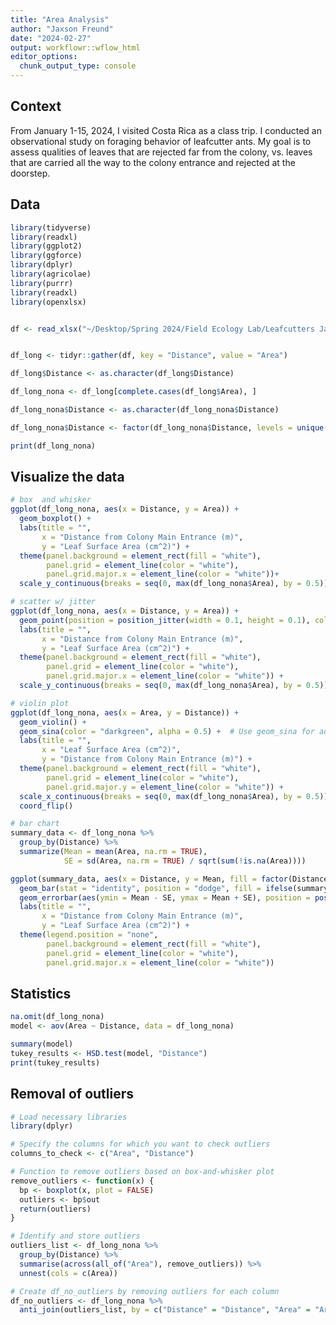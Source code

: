 ```yaml
---
title: "Area Analysis"
author: "Jaxson Freund"
date: "2024-02-27"
output: workflowr::wflow_html
editor_options:
  chunk_output_type: console
---
```


## Context
From January 1-15, 2024, I visited Costa Rica as a class trip. I conducted an observational study on foraging behavior of leafcutter ants.  My goal is to assess qualities of leaves that are rejected far from the colony, vs. leaves that are carried all the way to the colony entrance and rejected at the doorstep.


## Data
```R
library(tidyverse)
library(readxl)
library(ggplot2)
library(ggforce)
library(dplyr)
library(agricolae)
library(purrr)
library(readxl)
library(openxlsx)


df <- read_xlsx("~/Desktop/Spring 2024/Field Ecology Lab/Leafcutters Jan 2024/Excel Sheets/No statistics.xlsx")


df_long <- tidyr::gather(df, key = "Distance", value = "Area")

df_long$Distance <- as.character(df_long$Distance)

df_long_nona <- df_long[complete.cases(df_long$Area), ]

df_long_nona$Distance <- as.character(df_long_nona$Distance)

df_long_nona$Distance <- factor(df_long_nona$Distance, levels = unique(df_long_nona$Distance))
```

```R
print(df_long_nona)
```

## Visualize the data
```R
# box  and whisker
ggplot(df_long_nona, aes(x = Distance, y = Area)) +
  geom_boxplot() +
  labs(title = "",
       x = "Distance from Colony Main Entrance (m)",
       y = "Leaf Surface Area (cm^2)") +
  theme(panel.background = element_rect(fill = "white"),
        panel.grid = element_line(color = "white"),
        panel.grid.major.x = element_line(color = "white"))+
  scale_y_continuous(breaks = seq(0, max(df_long_nona$Area), by = 0.5))

# scatter w/ jitter
ggplot(df_long_nona, aes(x = Distance, y = Area)) +
  geom_point(position = position_jitter(width = 0.1, height = 0.1), color = "darkgreen", alpha = 0.1) +
  labs(title = "",
       x = "Distance from Colony Main Entrance (m)",
       y = "Leaf Surface Area (cm^2)") +
  theme(panel.background = element_rect(fill = "white"),
        panel.grid = element_line(color = "white"),
        panel.grid.major.x = element_line(color = "white")) +
  scale_y_continuous(breaks = seq(0, max(df_long_nona$Area), by = 0.5))

# violin plot
ggplot(df_long_nona, aes(x = Area, y = Distance)) +
  geom_violin() +
  geom_sina(color = "darkgreen", alpha = 0.5) +  # Use geom_sina for adjusted jitter
  labs(title = "",
       x = "Leaf Surface Area (cm^2)",
       y = "Distance from Colony Main Entrance (m)") +
  theme(panel.background = element_rect(fill = "white"),
        panel.grid = element_line(color = "white"),
        panel.grid.major.y = element_line(color = "white")) +
  scale_x_continuous(breaks = seq(0, max(df_long_nona$Area), by = 0.5)) +
  coord_flip()

# bar chart
summary_data <- df_long_nona %>%
  group_by(Distance) %>%
  summarize(Mean = mean(Area, na.rm = TRUE),
            SE = sd(Area, na.rm = TRUE) / sqrt(sum(!is.na(Area))))

ggplot(summary_data, aes(x = Distance, y = Mean, fill = factor(Distance))) +
  geom_bar(stat = "identity", position = "dodge", fill = ifelse(summary_data$Distance == "0", "firebrick3", "darkslategray4")) +
  geom_errorbar(aes(ymin = Mean - SE, ymax = Mean + SE), position = position_dodge(width = 0.8), width = 0.25) +
  labs(title = "",
       x = "Distance from Colony Main Entrance (m)",
       y = "Leaf Surface Area (cm^2)") +
  theme(legend.position = "none",
        panel.background = element_rect(fill = "white"),
        panel.grid = element_line(color = "white"),
        panel.grid.major.x = element_line(color = "white"))
```

## Statistics
```R
na.omit(df_long_nona)
model <- aov(Area ~ Distance, data = df_long_nona)
```
```R
summary(model)
tukey_results <- HSD.test(model, "Distance")
print(tukey_results)
```

## Removal of outliers
```R
# Load necessary libraries
library(dplyr)

# Specify the columns for which you want to check outliers
columns_to_check <- c("Area", "Distance")

# Function to remove outliers based on box-and-whisker plot
remove_outliers <- function(x) {
  bp <- boxplot(x, plot = FALSE)
  outliers <- bp$out
  return(outliers)
}

# Identify and store outliers
outliers_list <- df_long_nona %>%
  group_by(Distance) %>%
  summarise(across(all_of("Area"), remove_outliers)) %>%
  unnest(cols = c(Area))

# Create df_no_outliers by removing outliers for each column
df_no_outliers <- df_long_nona %>%
  anti_join(outliers_list, by = c("Distance" = "Distance", "Area" = "Area"))
```

